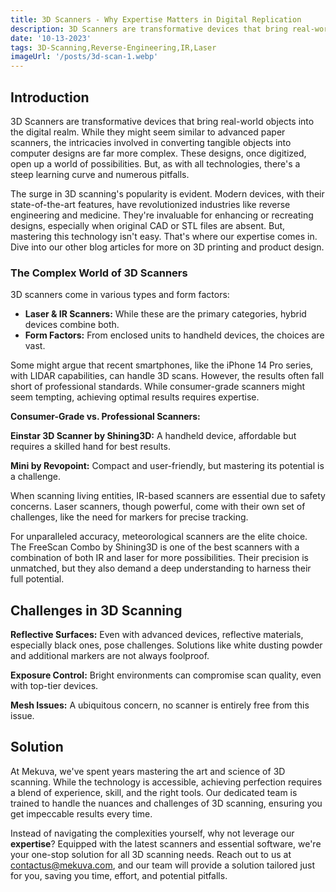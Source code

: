 ```yaml
---
title: 3D Scanners - Why Expertise Matters in Digital Replication
description: 3D Scanners are transformative devices that bring real-world objects into the digital realm. While they might seem similar to advanced paper scanners, the intricacies involved in converting tangible objects into computer designs are far more complex. These designs, once digitized, open up a world of possibilities. But, as with all technologies, there's a steep learning curve and numerous pitfalls.
date: '10-13-2023'
tags: 3D-Scanning,Reverse-Engineering,IR,Laser
imageUrl: '/posts/3d-scan-1.webp'
---
```

## Introduction

3D Scanners are transformative devices that bring real-world objects into the digital realm. While they might seem similar to advanced paper scanners, the intricacies involved in converting tangible objects into computer designs are far more complex. These designs, once digitized, open up a world of possibilities. But, as with all technologies, there's a steep learning curve and numerous pitfalls.

The surge in 3D scanning's popularity is evident. Modern devices, with their state-of-the-art features, have revolutionized industries like reverse engineering and medicine. They're invaluable for enhancing or recreating designs, especially when original CAD or STL files are absent. But, mastering this technology isn't easy. That's where our expertise comes in. Dive into our other blog articles for more on 3D printing and product design.

<ArticleImage src="/posts/3d-scan-2.webp" />

### The Complex World of 3D Scanners


3D scanners come in various types and form factors:

- **Laser & IR Scanners:** While these are the primary categories, hybrid devices combine both.
- **Form Factors:** From enclosed units to handheld devices, the choices are vast.

Some might argue that recent smartphones, like the iPhone 14 Pro series, with LIDAR capabilities, can handle 3D scans. However, the results often fall short of professional standards. While consumer-grade scanners might seem tempting, achieving optimal results requires expertise.

**Consumer-Grade vs. Professional Scanners:**

**Einstar 3D Scanner by Shining3D:** A handheld device, affordable but requires a skilled hand for best results.

**Mini by Revopoint:** Compact and user-friendly, but mastering its potential is a challenge.


When scanning living entities, IR-based scanners are essential due to safety concerns. Laser scanners, though powerful, come with their own set of challenges, like the need for markers for precise tracking.

For unparalleled accuracy, meteorological scanners are the elite choice. The FreeScan Combo by Shining3D is one of the best scanners with a combination of both IR and laser for more possibilities. Their precision is unmatched, but they also demand a deep understanding to harness their full potential.

<ArticleImage src="/posts/3d-scan-3.webp" />

## Challenges in 3D Scanning

**Reflective Surfaces:** Even with advanced devices, reflective materials, especially black ones, pose challenges. Solutions like white dusting powder and additional markers are not always foolproof.


**Exposure Control:** Bright environments can compromise scan quality, even with top-tier devices.


**Mesh Issues:** A ubiquitous concern, no scanner is entirely free from this issue.

## Solution

At Mekuva, we've spent years mastering the art and science of 3D scanning. While the technology is accessible, achieving perfection requires a blend of experience, skill, and the right tools. Our dedicated team is trained to handle the nuances and challenges of 3D scanning, ensuring you get impeccable results every time.

Instead of navigating the complexities yourself, why not leverage our **expertise**? Equipped with the latest scanners and essential software, we're your one-stop solution for all 3D scanning needs. Reach out to us at [contactus@mekuva.com](mailto:contactus@mekuva.com?subject=Product%20%2F%20Service%20Inquiry), and our team will provide a solution tailored just for you, saving you time, effort, and potential pitfalls.
